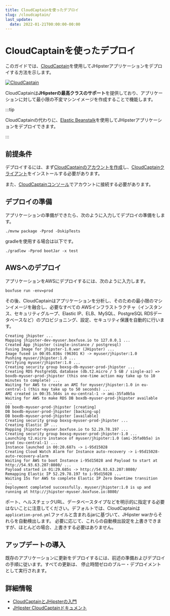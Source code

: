 ```yaml
---
title: CloudCaptainを使ったデプロイ
slug: /cloudcaptain/
last_update:
  date: 2022-01-21T00:00:00-00:00
---
```


# CloudCaptainを使ったデプロイ

このガイドでは、[CloudCaptain](https://cloudcaptain.sh/)を使用してJHipsterアプリケーションをデプロイする方法を示します。

[![CloudCaptain](/images/logo/logo-cloudcaptain.png)](https://cloudcaptain.sh/)

CloudCaptainは**JHipsterの最高クラスのサポート**を提供しており、アプリケーションに対して最小限の不変マシンイメージを作成することで機能します。

:::tip

CloudCaptainの代わりに、<a href="/aws/">Elastic Beanstalk</a>を使用してJHipsterアプリケーションをデプロイできます。

:::

## 前提条件

デプロイするには、まず[CloudCaptainのアカウントを作成](https://console.cloudcaptain.sh)し、[CloudCaptainクライアント](https://cloudcaptain.sh/getstarted/download)をインストールする必要があります。

また、[CloudCaptainコンソール](https://console.cloudcaptain.sh)でアカウントに接続する必要があります。

## デプロイの準備

アプリケーションの準備ができたら、次のように入力してデプロイの準備をします。

```shell
./mvnw package -Pprod -DskipTests
```

gradleを使用する場合は以下です。

```shell
./gradlew -Pprod bootJar -x test
```


## AWSへのデプロイ

アプリケーションをAWSにデプロイするには、次のように入力します。

```shell
boxfuse run -env=prod
```

その後、CloudCaptainはアプリケーションを分析し、そのための最小限のマシンイメージを融合し、必要なすべての
AWSインフラストラクチャ（インスタンス、セキュリティグループ、Elastic IP、ELB、MySQL、PostgreSQL RDSデータベースなど）のプロビジョニング、設定、セキュリティ保護を自動的に行います。

```
Creating jhipster ...
Mapping jhipster-dev-myuser.boxfuse.io to 127.0.0.1 ...
Created App jhipster (single-instance / postgresql)
Fusing Image for jhipster-1.0.war (JHipster) ...
Image fused in 00:05.036s (96301 K) -> myuser/jhipster:1.0
Pushing myuser/jhipster:1.0 ...
Verifying myuser/jhipster:1.0 ...
Creating security group boxsg-db-myuser-prod-jhipster ...
Creating RDS PostgreSQL database (db.t2.micro / 5 GB / single-az) => boxdb-myuser-prod-jhipster (this one-time action may take up to 10 minutes to complete) ...
Waiting for AWS to create an AMI for myuser/jhipster:1.0 in eu-central-1 (this may take up to 50 seconds) ...
AMI created in 00:35.564s in eu-central-1 -> ami-35fa0b5a
Waiting for AWS to make RDS DB boxdb-myuser-prod-jhipster available ...
DB boxdb-myuser-prod-jhipster [creating]
DB boxdb-myuser-prod-jhipster [backing-up]
DB boxdb-myuser-prod-jhipster [available]
Creating security group boxsg-myuser-prod-jhipster ...
Creating Elastic IP ...
Mapping jhipster-myuser.boxfuse.io to 52.29.78.197 ...
Creating security group boxsg-myuser-prod-jhipster-1.0 ...
Launching t2.micro instance of myuser/jhipster:1.0 (ami-35fa0b5a) in prod (eu-central-1) ...
Instance launched in 00:20.687s -> i-95d15028
Creating Cloud Watch Alarm for Instance auto-recovery -> i-95d15028-auto-recovery-alarm
Waiting for AWS to boot Instance i-95d15028 and Payload to start at http://54.93.63.207:8080/ ...
Payload started in 01:29.685s -> http://54.93.63.207:8080/
Remapping Elastic IP 52.29.78.197 to i-95d15028 ...
Waiting 15s for AWS to complete Elastic IP Zero Downtime transition ...
Deployment completed successfully. myuser/jhipster:1.0 is up and running at http://jhipster-myuser.boxfuse.io:8080/
```

ポート、ヘルスチェックURL、データベースタイプなどを明示的に指定する必要はないことに注意してください。デフォルトでは、CloudCaptainは
`application-prod.yml`ファイルと含まれるjarに基づいて、JHipster warからそれらを自動検出します。
必要に応じて、これらの自動検出設定を上書きできますが、ほとんどの場合、上書きする必要はありません。

## アップデートの導入

既存のアプリケーションに更新をデプロイするには、前述の準備およびデプロイの手順に従います。すべての更新は、
停止時間ゼロのブルー・デプロイメントとして実行されます。

## 詳細情報

*   [CloudCaptainとJHipsterの入門](https://cloudcaptain.sh/getstarted/jhipster)
*   [JHipster CloudCaptainドキュメント](https://cloudcaptain.sh/docs/payloads/jhipster)
